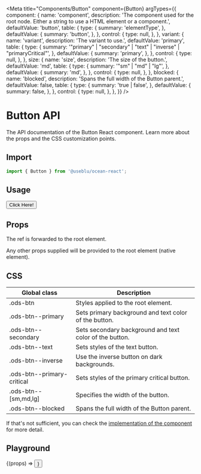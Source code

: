 
<Meta
  title="Components/Button"
  component={Button}
  argTypes={{
    component: {
      name: 'component',
      description:
        'The component used for the root node. Either a string to use a HTML element or a component.',
      defaultValue: 'button',
      table: {
        type: {
          summary: 'elementType',
        },
        defaultValue: {
          summary: 'button',
        },
      },
      control: {
        type: null,
      },
    },
    variant: {
      name: 'variant',
      description: 'The variant to use.',
      defaultValue: 'primary',
      table: {
        type: {
          summary:
            '"primary" | "secondary" | "text" | "inverse" | "primaryCritical"',
        },
        defaultValue: {
          summary: 'primary',
        },
      },
      control: {
        type: null,
      },
    },
    size: {
      name: 'size',
      description: 'The size of the button.',
      defaultValue: 'md',
      table: {
        type: {
          summary: '"sm" | "md" | "lg"',
        },
        defaultValue: {
          summary: 'md',
        },
      },
      control: {
        type: null,
      },
    },
    blocked: {
      name: 'blocked',
      description: 'Spans the full width of the Button parent.',
      defaultValue: false,
      table: {
        type: {
          summary: 'true | false',
        },
        defaultValue: {
          summary: false,
        },
      },
      control: {
        type: null,
      },
    },
  }}
/>

# Button API

The API documentation of the Button React component. Learn more about the props and the CSS customization points.

## Import

```javascript
import { Button } from '@useblu/ocean-react';
```

## Usage

<Canvas withSource="open" withToolbar>
  <Story name="Usage">
    <Button>Click Here!</Button>
  </Story>
</Canvas>

## Props

<ArgsTable story="Usage" of="." />

The ref is forwarded to the root element.

Any other props supplied will be provided to the root element (native element).

## CSS

| Global class               | Description                                             |
| -------------------------- | ------------------------------------------------------- |
| .ods-btn                   | Styles applied to the root element.                     |
| .ods-btn--primary          | Sets primary background and text color of the button.   |
| .ods-btn--secondary        | Sets secondary background and text color of the button. |
| .ods-btn--text             | Sets styles of the text button.                         |
| .ods-btn--inverse          | Use the inverse button on dark backgrounds.             |
| .ods-btn--primary-critical | Sets styles of the primary critical button.             |
| .ods-btn--[sm,md,lg]       | Specifies the width of the button.                      |
| .ods-btn--blocked          | Spans the full width of the Button parent.              |

If that's not sufficient, you can check the [implementation of the component](https://github.com/ocean-ds/ocean-web/blob/master/packages/ocean-react/src/Button/Button.tsx) for more detail.

## Playground

<Canvas>
  <Story
    name="Playground"
    args={{
      children: 'My Button',
      blocked: false,
      disabled: false,
    }}
    argTypes={{
      children: {
        name: 'children',
        control: 'text',
      },
      variant: {
        name: 'variant',
        control: {
          type: 'select',
          options: [
            'primary',
            'secondary',
            'text',
            'inverse',
            'primaryCritical',
          ],
        },
      },
      size: {
        name: 'size',
        control: {
          type: 'select',
          options: ['sm', 'md', 'lg'],
        },
      },
      blocked: {
        name: 'blocked',
        control: 'boolean',
      },
      disabled: {
        name: 'disabled',
        control: 'boolean',
      },
    }}
  >
    {(props) => <Button {...props} />}
  </Story>
</Canvas>
